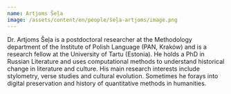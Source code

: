 ```yaml
---
name: Artjoms Šeļa
image: /assets/content/en/people/šeļa-artjoms/image.png
---
```

Dr. Artjoms Šeļa is a postdoctoral researcher at the Methodology department of the Institute of Polish Language (PAN, Kraków) and is a research fellow at the University of Tartu (Estonia).  He holds a PhD in Russian Literature and uses computational methods to understand historical change in literature and culture.  His main research interests include stylometry, verse studies and cultural evolution.  Sometimes he forays into digital preservation and history of quantitative methods in humanities.
